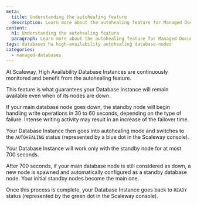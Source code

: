 ```yaml
---
meta:
  title: Understanding the autohealing feature
  description: Learn more about the autohealing feature for Managed Document Databases
content:
  h1: Understanding the autohealing feature
  paragraph: Learn more about the autohealing feature for Managed Document Database
tags: databases ha high-availability autohealing database-nodes
categories:
  - managed-databases
---
```


At Scaleway, High Availability Database Instances are continuously monitored and benefit from the autohealing feature.

This feature is what guarantees your Database Instance will remain available even when of its nodes are down.

If your main database node goes down, the standby node will begin handling write operations in 30 to 60 seconds, depending on the type of failure. Intense writing activity may result in an increase of the failover time.

Your Database Instance then goes into autohealing mode and switches to the `AUTOHEALING` status (represented by a blue dot in the Scaleway console).

Your Database Instance will work only with the standby node for at most 700 seconds.

After 700 seconds, if your main database node is still considered as down, a new node is spawned and automatically configured as a standby database node. Your initial standby nodes become the main one.

Once this process is complete, your Database Instance goes back to `READY` status (represented by the green dot in the Scaleway console).